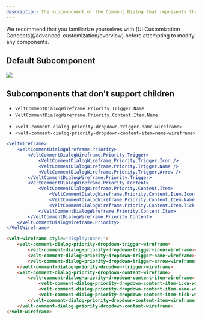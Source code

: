 ```yaml
---
description: The subcomponent of the Comment Dialog that represents the Priority Dropdown
---
```


<Note>
We recommend that you familiarize yourselves with [UI Customization Concepts](/advanced-customization/overview) before attempting to modify any components.
</Note>

## Default Subcomponent
![](/images/customization/priority-dropdown-customization.png)

## Subcomponents that don't support children

<Tabs>

<Tab title="React / Next.js">

- `VeltCommentDialogWireframe.Priority.Trigger.Name`
- `VeltCommentDialogWireframe.Priority.Content.Item.Name`

</Tab>


<Tab title="Other Frameworks">

- `<velt-comment-dialog-priority-dropdown-trigger-name-wireframe>`
- `<velt-comment-dialog-priority-dropdown-content-item-name-wireframe>`

</Tab>
</Tabs>

<RequestExample>

```jsx React / Next.js
<VeltWireframe>
    <VeltCommentDialogWireframe.Priority>
        <VeltCommentDialogWireframe.Priority.Trigger>
            <VeltCommentDialogWireframe.Priority.Trigger.Icon />
            <VeltCommentDialogWireframe.Priority.Trigger.Name />
            <VeltCommentDialogWireframe.Priority.Trigger.Arrow />
        </VeltCommentDialogWireframe.Priority.Trigger>
        <VeltCommentDialogWireframe.Priority.Content>
            <VeltCommentDialogWireframe.Priority.Content.Item>
                <VeltCommentDialogWireframe.Priority.Content.Item.Icon />
                <VeltCommentDialogWireframe.Priority.Content.Item.Name />
                <VeltCommentDialogWireframe.Priority.Content.Item.Tick />
            </VeltCommentDialogWireframe.Priority.Content.Item>
        </VeltCommentDialogWireframe.Priority.Content>
    </VeltCommentDialogWireframe.Priority>
</VeltWireframe>
```


```HTML HTML
<velt-wireframe style="display:none;">
    <velt-comment-dialog-priority-dropdown-trigger-wireframe>
        <velt-comment-dialog-priority-dropdown-trigger-icon-wireframe></velt-comment-dialog-priority-dropdown-trigger-icon-wireframe>
        <velt-comment-dialog-priority-dropdown-trigger-name-wireframe></velt-comment-dialog-priority-dropdown-trigger-name-wireframe>
        <velt-comment-dialog-priority-dropdown-trigger-arrow-wireframe></velt-comment-dialog-priority-dropdown-trigger-arrow-wireframe>
    </velt-comment-dialog-priority-dropdown-trigger-wireframe>
    <velt-comment-dialog-priority-dropdown-content-wireframe>
        <velt-comment-dialog-priority-dropdown-content-item-wireframe>
            <velt-comment-dialog-priority-dropdown-content-item-icon-wireframe></velt-comment-dialog-priority-dropdown-content-item-icon-wireframe>
            <velt-comment-dialog-priority-dropdown-content-item-name-wireframe></velt-comment-dialog-priority-dropdown-content-item-name-wireframe>
            <velt-comment-dialog-priority-dropdown-content-item-tick-wireframe></velt-comment-dialog-priority-dropdown-content-item-tick-wireframe>
        </velt-comment-dialog-priority-dropdown-content-item-wireframe>
    </velt-comment-dialog-priority-dropdown-content-wireframe>
</velt-wireframe>
```

</RequestExample>

